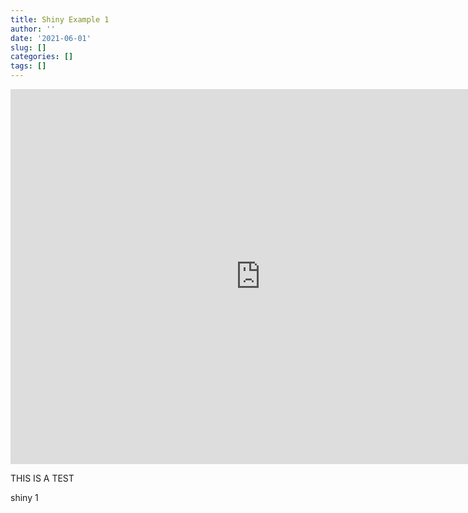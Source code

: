 ```yaml
---
title: Shiny Example 1
author: ''
date: '2021-06-01'
slug: []
categories: []
tags: []
---
```


<iframe src= "https://hallc.shinyapps.io/dcs_example_1/" width = "800" 
height = "600" style = "border:none;"></iframe>

THIS IS A TEST

shiny 1
